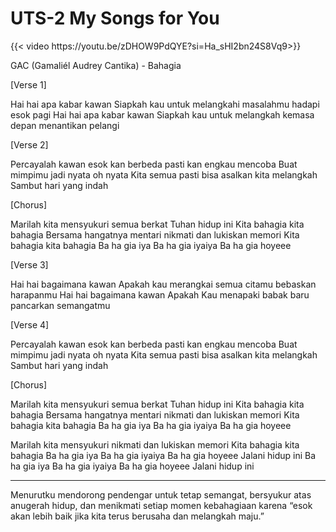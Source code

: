 # UTS-2 My Songs for You

{{< video https://youtu.be/zDHOW9PdQYE?si=Ha_sHI2bn24S8Vq9>}}

GAC (Gamaliél Audrey Cantika) - Bahagia

[Verse 1]

Hai hai apa kabar kawan
Siapkah kau untuk melangkahi masalahmu hadapi esok pagi
Hai hai apa kabar kawan
Siapkah kau untuk melangkah kemasa depan menantikan pelangi


[Verse 2]

Percayalah kawan esok kan berbeda
pasti kan engkau mencoba
Buat mimpimu jadi nyata oh nyata
Kita semua pasti bisa asalkan kita melangkah
Sambut hari yang indah


[Chorus]

Marilah kita mensyukuri semua berkat Tuhan hidup ini
Kita bahagia kita bahagia
Bersama hangatnya mentari nikmati dan lukiskan memori
Kita bahagia kita bahagia
Ba ha gia iya
Ba ha gia iyaiya
Ba ha gia hoyeee


[Verse 3]

Hai hai bagaimana kawan
Apakah kau merangkai semua citamu bebaskan harapanmu
Hai hai bagaimana kawan
Apakah Kau menapaki babak baru pancarkan semangatmu

[Verse 4]

Percayalah kawan esok kan berbeda
pasti kan engkau mencoba
Buat mimpimu jadi nyata oh nyata
Kita semua pasti bisa asalkan kita melangkah
Sambut hari yang indah


[Chorus]

Marilah kita mensyukuri semua berkat Tuhan hidup ini
Kita bahagia kita bahagia
Bersama hangatnya mentari nikmati dan lukiskan memori
Kita bahagia kita bahagia
Ba ha gia iya
Ba ha gia iyaiya
Ba ha gia hoyeee

Marilah kita mensyukuri nikmati dan lukiskan memori
Kita bahagia kita bahagia
Ba ha gia iya
Ba ha gia iyaiya
Ba ha gia hoyeee Jalani hidup ini
Ba ha gia iya
Ba ha gia iyaiya
Ba ha gia hoyeee Jalani hidup ini

---

Menurutku mendorong pendengar untuk tetap semangat, bersyukur atas anugerah hidup, dan menikmati setiap momen kebahagiaan karena "esok akan lebih baik jika kita terus berusaha dan melangkah maju."